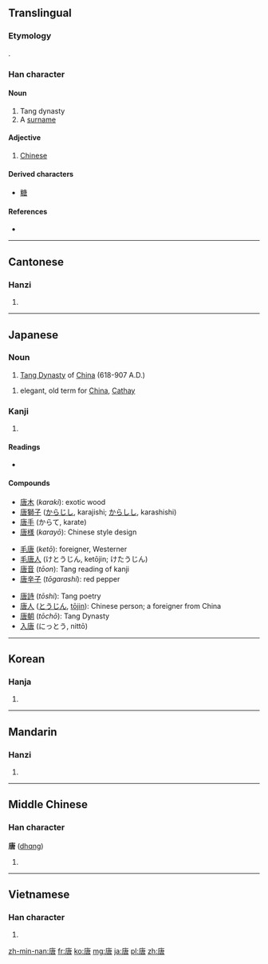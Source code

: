 ==Translingual==
===Etymology===
{{Han compound|庚|口|t2=mouth}}.

===Han character===
{{Han char|rn=30|rad=口|as=07|sn=10|four=0026<sub>7</sub>|canj=戈中口 (ILR)}}

====Noun====
# Tang dynasty
# A [[surname]]

====Adjective====
# [[Chinese]]

====Derived characters====
* [[糖]]

====References====
* {{Han ref|kx=0192.120|dkj=03709|dj=0411.200|hdz=10633.050|uh=5510|ud=21776|bh=ADF0|bd=44528}}

----

==Cantonese==

===Hanzi===
{{yue-hanzi|jyut=|y=tong4}}

# {{defn|Cantonese|sort=口07}}

----

==Japanese==

===Noun===
{{ja-noun|k|hira=とう|rom=tō}}

# [[w:Tang Dynasty|Tang Dynasty]] of [[China]] (618-907 A.D.)
{{ja-noun|k|hira=から|rom=kara}}
# elegant, old term for [[China]], [[Cathay]]

===Kanji===
{{ja-kanji|grade=c|rs=口07}}

# {{defn|Japanese|sort=口07}}

====Readings====
* {{ja-readings|on=[[とう]] (''tō'')|kun=[[から]] (''kara'')|nanori=[[かろ]] (''karo''), [[たん]] (''tan'')}}

====Compounds====
{{top3}}
* [[唐木]] (''karaki''): exotic wood
* [[唐獅子]] ([[からじし]], karajishi; [[からしし]], karashishi)
* [[唐手]] (からて, karate)
* [[唐様]] (''karayō''): Chinese style design
{{mid3}}
* [[毛唐]] (''ketō''): foreigner, Westerner
* [[毛唐人]] (けとうじん, ketōjin; けたうじん)
* [[唐音]] (''tōon''): Tang reading of kanji
* [[唐辛子]] (''tōgarashi''): red pepper
{{mid3}}
* [[唐詩]] (''tōshi''): Tang poetry
* [[唐人]] ([[とうじん]], [[tōjin]]): Chinese person; a foreigner from China
* [[唐朝]] (''tōchō''): Tang Dynasty
* [[入唐]] (にっとう, nittō)
{{bottom}}

----

==Korean==

===Hanja===
{{ko-hanja|hangeul=당|rv=dang|mr=tang}}

# {{defn|Korean|sort=口07}}

----

==Mandarin==

===Hanzi===
{{cmn-hanzi|pin=[[táng]] ([[tang2]])|wg=t'ang<sup>2</sup>}}

# {{defn|Mandarin|sort=口07}}

----

==Middle Chinese==

===Han character===
'''唐''' ([[dhɑng]])<!--Unihan database gives vowel as "ɑ"; unsure if this is intended to be different from "a")-->

# {{defn|Middle Chinese|sort=口07}}

----

==Vietnamese==

===Han character===
{{vi-hantu|[[đường]], [[đằng]], [[đàng]], [[giềng]]|rs=口07}}

# {{defn|Vietnamese|sort=口07}}

[[zh-min-nan:唐]]
[[fr:唐]]
[[ko:唐]]
[[mg:唐]]
[[ja:唐]]
[[pl:唐]]
[[zh:唐]]